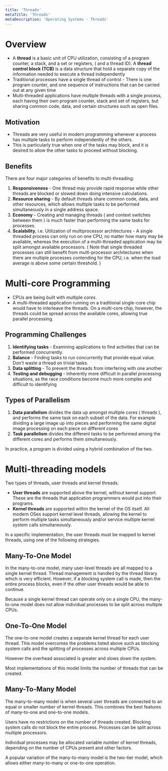 ```yaml
---
title: 'Threads'
metaTitle: 'Threads'
metaDescription: 'Operating Systems - Threads'
---
```


<link
  rel="stylesheet"
  href="https://cdn.jsdelivr.net/npm/katex@0.11.0/dist/katex.min.css"
  integrity="sha384-BdGj8xC2eZkQaxoQ8nSLefg4AV4/AwB3Fj+8SUSo7pnKP6Eoy18liIKTPn9oBYNG"
  crossOrigin="anonymous"
/>

# Overview

- A **thread** is a basic unit of CPU utilization, consisting of a program counter, a stack, and a set or registers, ( and a thread ID). A **thread control block (TCB)** is a data structure that hold a separate copy of the information needed to execute a thread independently
- Traditional processes have a single thread of control - There is one program counter, and one sequence of instructions that can be carried out at any given time
- Multi-threaded applications have multiple threads with a single process, each having their own program counter, stack and set of registers, but sharing common code, data, and certain structures such as open files.

## Motivation

- Threads are very useful in modern programming whenever a process has multiple tasks to perform independently of the others.
- This is particularly true when one of the tasks may block, and it is desired to allow the other tasks to proceed without blocking.

## Benefits

There are four major categories of benefits to multi-threading:

1. **Responsiveness** - One thread may provide rapid response while other threads are blocked or slowed down doing intensive calculations.
2. **Resource sharing** - By default threads share common code, data, and other resources, which allows multiple tasks to be performed simultaneously in a single address space.
3. **Economy** - Creating and managing threads ( and context switches between them ) is much faster than performing the same tasks for processes.
4. **Scalability**, i.e. Utilization of multiprocessor architectures - A single threaded process can only run on one CPU, no matter how many may be available, whereas the execution of a multi-threaded application may be split amongst available processors. ( Note that single threaded processes can still benefit from multi-processor architectures when there are multiple processes contending for the CPU, i.e. when the load average is above some certain threshold. )

# Multi-core Programming

- CPUs are being built with multiple *cores*. 
- A multi-threaded application running on a traditional single-core chip would have to interleave the threads. On a multi-core chip, however, the threads could be spread across the available cores, allowing true parallel processing.

## Programming Challenges
1. **Identifying tasks** - Examining applications to find activities that can be performed concurrently.
2. **Balance** - Finding tasks to run concurrently that provide equal value. Don't waste a thread on trivial tasks.
3. **Data splitting** - To prevent the threads from interfering with one another
4. **Testing and debugging** - Inherently more difficult in parallel processing situations, as the race conditions become much more complex and difficult to identifying

## Types of Parallelism 
1. **Data parallelism** divides the data up amongst multiple cores ( threads ), and performs the same task on each subset of the data. For example dividing a large image up into pieces and performing the same digital image processing on each piece on different cores
2. **Task parallelism** divides the different tasks to be performed among the different cores and performs them simultaneously.

In practice, a program is divided using a hybrid combination of the two.

# Multi-threading models

Two types of threads, user threads and kernel threads.
- **User threads** are supported above the kernel, without kernel support. These are the threads that application programmers would put into their programs.
- **Kernel threads** are supported within the kernel of the OS itself. All modern OSes support kernel level threads, allowing the kernel to perform multiple tasks simultaneously and/or service multiple kernel system calls simultaneously.

In a specific implementation, the user threads must be mapped to kernel threads, using one of the following strategies.

## Many-To-One Model

In the many-to-one model, many user-level threads are all mapped to a single kernel thread. Thread management is handled by the thread library which is very efficient. However, if a blocking system call is made, then the entire process blocks, even if the other user threads would be able to continue.

Because a single kernel thread can operate only on a single CPU, the many-to-one model does not allow individual processes to be split across multiple CPUs.

## One-To-One Model 

The one-to-one model creates a separate kernel thread for each user thread. This model overcomes the problems listed above such as blocking system calls and the splitting of processes across multiple CPUs.

However the overhead associated is greater and slows down the system.

Most implementations of this model limits the number of threads that can be created.

## Many-To-Many Model

The many-to-many model is when several user threads are connected to an equal or smaller number of kernel threads. This combines the best features of many-to-one and one-to-one models. 

Users have no restrictions on the number of threads created. Blocking system calls do not block the entire process. Processes can be split across multiple processors. 

Individual processes may be allocated variable number of kernel threads, depending on the number of CPUs present and other factors.

A popular variation of the many-to-many model is the two-tier model, which allows either many-to-many or one-to-one operation.
